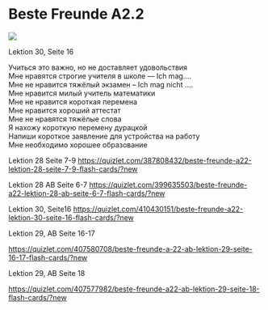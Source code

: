 # Beste Freunde A2.2

<!-- Index: 1 | Date: 2024-02-11 19:22 +00:00 -->
<!-- Source: https://lerne-deutsch.ru/beste-freunde-a2-2/ -->

![](https://lerne-deutsch.ru/wp-content/uploads/2019/06/image_2019_05_12T17_51_31_883Z.png)

Lektion 30, Seite 16

Учиться это важно, но не доставляет удовольствия  
Мне нравятся строгие учителя в школе — Ich mag….  
Мне не нравится тяжёлый экзамен – Ich mag nicht ….  
Мне нравится милый учитель математики   
Мне не нравится короткая перемена  
Мне нравится хороший аттестат  
Мне не нравятся тяжёлые слова  
Я нахожу короткую перемену дурацкой  
Напиши короткое заявление для устройства на работу   
Мне необходимо хорошее образование

Lektion 28 Seite 7-9 <https://quizlet.com/387808432/beste-freunde-a22-lektion-28-seite-7-9-flash-cards/?new>

Lektion 28 AB Seite 6-7 <https://quizlet.com/399635503/beste-freunde-a22-lektion-28-ab-seite-6-7-flash-cards/?new>

Lektion 30, Seite16 <https://quizlet.com/410430151/beste-freunde-a22-lektion-30-seite-16-flash-cards/?new>

Lektion 29, AB Seite 16-17

<https://quizlet.com/407580708/beste-freunde-a-22-ab-lektion-29-seite-16-17-flash-cards/?new>

Lektion 29, AB Seite 18

<https://quizlet.com/407577982/beste-freunde-a22-ab-lektion-29-seite-18-flash-cards/?new>